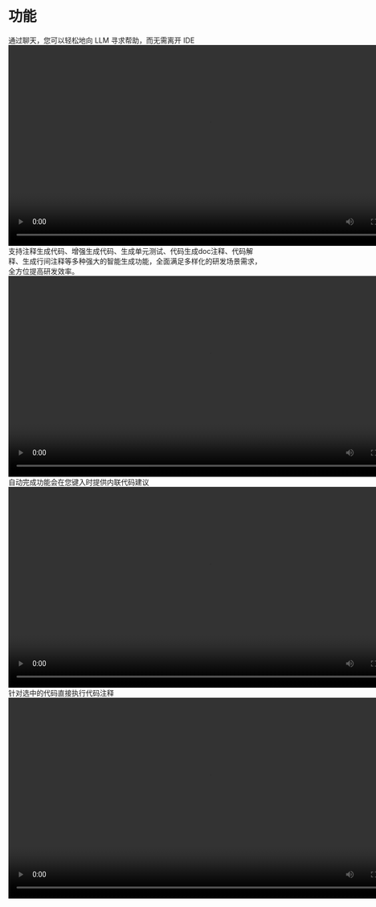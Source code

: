 # 功能


<Tabs>
  <TabItem value="Chat" label="对话" default>
    <div className='mb-2'>
      通过聊天，您可以轻松地向 LLM 寻求帮助，而无需离开 IDE
    </div>
    <video
      src="/videos/codeAid-chat.mp4"
      autoplay="true"
      controls="controls"
      width="800"
    >
    </video>
  </TabItem>

  <TabItem value="codelens" label="代码辅助">
    <div className='mb-2'>
      支持注释生成代码、增强生成代码、生成单元测试、代码生成doc注释、代码解释、生成行间注释等多种强大的智能生成功能，全面满足多样化的研发场景需求，全方位提高研发效率。
    </div>
    <video
      src="/videos/codeAid-addCommends.mp4"
      autoplay="true"
      controls="controls"
      width="800"
    >
    </video>
  </TabItem>
  <TabItem value="autoComplete" label="自动补全">
    <div className='mb-2'>
      自动完成功能会在您键入时提供内联代码建议
    </div>
    <video
      src="/videos/codeAid-AutoComplete.mp4"
      autoplay="true"
      controls="controls"
      width="800"
    >
    </video>
  </TabItem>
  <TabItem value="inlineAddCommends" label="选中代码-代码注释">
    <div className='mb-2'>
      针对选中的代码直接执行代码注释
    </div>
    <video
      src="/videos/codeAid-addLineCommanads.mp4"
      autoplay="true"
      controls="controls"
      width="800"
    >
    </video>
  </TabItem>
</Tabs>

